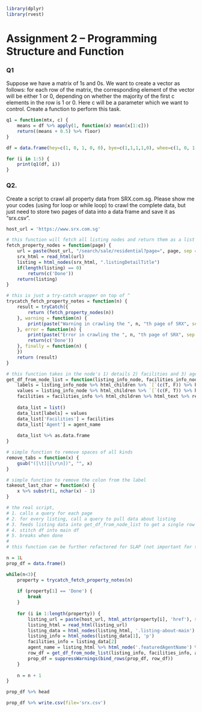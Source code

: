 ```r
library(dplyr)
library(rvest)
```

# Assignment 2 – Programming Structure and Function

### Q1

Suppose we have a matrix of 1s and 0s. We want to create a vector as follows: for each row of the matrix, the corresponding element of the vector will be either 1 or 0, depending on whether the majority of the first c elements in the row is 1 or 0. Here c will be a parameter which we want to control. Create a function to perform this task. 

```r
q1 = function(mtx, c) {
    means = df %>% apply(1, function(x) mean(x[1:c]))
    return((means + 0.5) %>% floor)
}
```

```r
df = data.frame(hey=c(1, 0, 1, 0, 0), bye=c(1,1,1,1,0), whee=c(1, 0, 1, 1, 0), la=c(0,1,0,0,0), ah=c(0,0,0,0,0))
```

```r
for (i in 1:5) {
    print(q1(df, i))
}
```

### Q2. 

Create a script to crawl all property data from SRX.com.sg. Please show me your codes
(using for loop or while loop) to crawl the complete data, but just need to store two pages
of data into a data frame and save it as “srx.csv”.

```r
host_url = 'https://www.srx.com.sg'
```

```r
# this function will fetch all listing nodes and return them as a list
fetch_property_nodes = function(page) {
    url = paste(host_url, "/search/sale/residential?page=", page, sep = "")
    srx_html = read_html(url)
    listing = html_nodes(srx_html, ".listingDetailTitle")
    if(length(listing) == 0)
        return(c('Done'))
    return(listing)
}
```

```r
# this is just a try-catch wrapper on top of ^
trycatch_fetch_property_notes = function(n) {
    result = tryCatch({
        return (fetch_property_nodes(n))
    }, warning = function(n) {
        print(paste("Warning in crawling the ", n, "th page of SRX", sep = ""))
    }, error = function(n) {
        print(paste("Error in crawling the ", n, "th page of SRX", sep = ""))
        return(c('Done'))
    }, finally = function(n) { 
    })
    return (result)
}
```

```r
# this function takes in the node's 1) details 2) facilities and 3) agent name and spits out a single-row df for entry
get_df_from_node_list = function(listing_info_node, facilities_info_node, agent_name) {
    labels = listing_info_node %>% html_children %>% `[`(c(T, F)) %>% html_text %>% takeout_last_char
    values = listing_info_node %>% html_children %>% `[`(c(F, T)) %>% html_text %>% remove_tabs
    facilities = facilities_info %>% html_children %>% html_text %>% remove_tabs %>% paste(collapse=' | ')
    
    data_list = list()
    data_list[labels] = values
    data_list['Facilities'] = facilities
    data_list['Agent'] = agent_name
    
    data_list %>% as.data.frame
}
```

```r
# simple function to remove spaces of all kinds
remove_tabs = function(x) {
    gsub("([\t]|[\r\n])", "", x)
}
```

```r
# simple function to remove the colon from the label
takeout_last_char = function(x) {
    x %>% substr(1, nchar(x) - 1)
}
```

```r
# the real script, 
# 1. calls a query for each page
# 2. for every listing, call a query to pull data about listing
# 3. feeds listing data into get_df_from_node_list to get a single row df
# 4. stitch df into main df
# 5. breaks when done
#
# this function can be further refactored for SLAP (not important for this mod)

n = 1L
prop_df = data.frame()

while(n<3){
    property = trycatch_fetch_property_notes(n)
    
    if (property[1] == 'Done') {
        break
    }
    
    for (i in 1:length(property)) {
        listing_url = paste(host_url, html_attr(property[i], 'href'), sep="")
        listing_html = read_html(listing_url)
        listing_data = html_nodes(listing_html, '.listing-about-main')
        listing_info = html_nodes(listing_data[1], 'p')
        facilities_info = listing_data[2]
        agent_name = listing_html %>% html_node('.featuredAgentName') %>% html_text
        row_df = get_df_from_node_list(listing_info, facilities_info, agent_name)
        prop_df = suppressWarnings(bind_rows(prop_df, row_df))
    }
    
    n = n + 1
}
```

```r
prop_df %>% head
```

```r
prop_df %>% write.csv(file='srx.csv')
```
